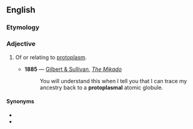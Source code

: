 ==English==

===Etymology===
{{suffix|en|protoplasm|al}}

===Adjective===
{{en-adj|-}}

# {{lb|en|cytology}} Of or relating to [[protoplasm]].
#* '''1885''' — [[w:Gilbert and Sullivan|Gilbert & Sullivan]], ''[[s:The_Mikado|The Mikado]]''
#*: You will understand this when I tell you that I can trace my ancestry back to a '''protoplasmal''' atomic globule.

====Synonyms====
* {{l|en|protoplasmic}}
* {{l|en|protoplasmatic}}